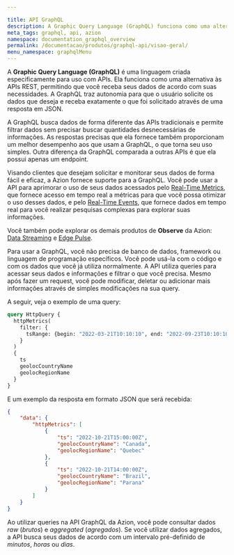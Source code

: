 ```yaml
---

title: API GraphQL
description: A Graphic Query Language (GraphQL) funciona como uma alternativa às APIs REST, permitindo que você receba seus dados de acordo com suas necessidades. A GraphQL traz autonomia para o usuário solicitar os dados que deseja e receber exatamente o que foi solicitado através de uma resposta em JSON.
meta_tags: graphql, api, azion
namespace: documentation_graphql_overview
permalink: /documentacao/produtos/graphql-api/visao-geral/
menu_namespace: graphqlMenu
---
```


A **Graphic Query Language (GraphQL)** é uma linguagem criada especificamente para uso com APIs. Ela funciona como uma alternativa às APIs REST, permitindo que você receba seus dados de acordo com suas necessidades. A GraphQL traz autonomia para que o usuário solicite os dados que deseja e receba exatamente o que foi solicitado através de uma resposta em JSON.

A GraphQL busca dados de forma diferente das APIs tradicionais e permite filtrar dados sem precisar buscar quantidades desnecessárias de informações. As respostas precisas que ela fornece também proporcionam um melhor desempenho aos que usam a GraphQL, o que torna seu uso simples. Outra diferença da GraphQL comparada a outras APIs é que ela possui apenas um endpoint.

Visando clientes que desejam solicitar e monitorar seus dados de forma fácil e eficaz, a Azion fornece suporte para a GraphQL. Você pode usar a API para aprimorar o uso de seus dados acessados pelo [Real-Time Metrics](/pt-br/documentacao/produtos/real-time-metrics/), que fornece acesso em tempo real a métricas para que você possa otimizar o uso desses dados, e pelo [Real-Time Events](/pt-br/documentacao/produtos/real-time-events/), que fornece dados em tempo real para você realizar pesquisas complexas para explorar suas informações.

Você também pode explorar os demais produtos de **Observe** da Azion: [Data Streaming](/pt-br/documentacao/produtos/data-streaming/) e [Edge Pulse](/pt-br/documentacao/produtos/edge-pulse/).

Para usar a GraphQL, você não precisa de banco de dados, framework ou linguagem de programação específicos. Você pode usá-la com o código e com os dados que você já utiliza normalmente. A API utiliza queries para acessar seus dados e informações e filtrar o que você precisa. Mesmo após fazer um request, você pode modificar, deletar ou adicionar mais informações através de simples modificações na sua query.

A seguir, veja o exemplo de uma query:

```graphql
query HttpQuery {
  httpMetrics(
    filter: {
      tsRange: {begin: "2022-03-21T10:10:10", end: "2022-09-23T10:10:10"}
    }
  ) 
  {	
    ts
    geolocCountryName
    geolocRegionName
  }
}
```

E um exemplo da resposta em formato JSON que será recebida:

```json
{
    "data": {
        "httpMetrics": [
            {
                "ts": "2022-10-21T15:00:00Z",
                "geolocCountryName": "Canada",
                "geolocRegionName": "Quebec"
            },
            {
                "ts": "2022-10-21T14:00:00Z",
                "geolocCountryName": "Brazil",
                "geolocRegionName": "Parana"
            }
        ]
    }
}
```

Ao utilizar queries na API GraphQL da Azion, você pode consultar dados *raw* (*brutos*) e *aggregated* (*agregados*). Se você utilizar dados agregados, a API busca seus dados de acordo com um intervalo pré-definido de *minutos*, *horas* ou *dias*.


